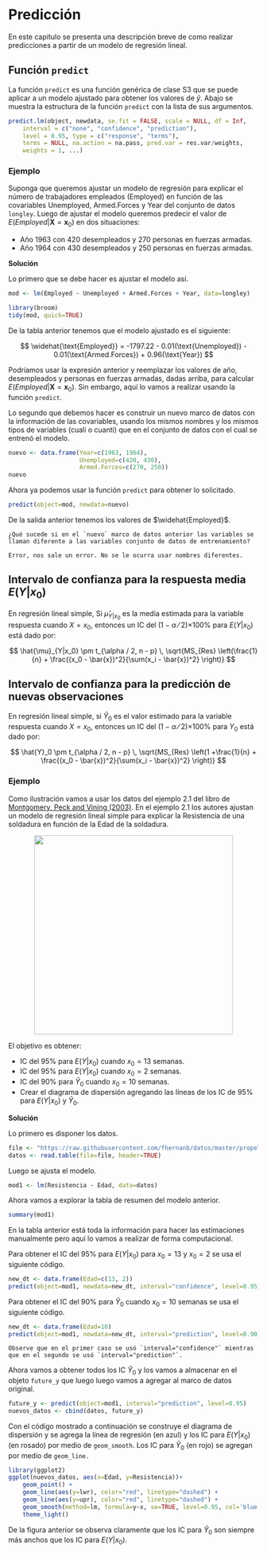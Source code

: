 # Predicción {#predict}
En este capítulo se presenta una descripción breve de como realizar predicciones a partir de un modelo de regresión lineal.

## Función `predict` {-}
La función `predict` es una función genérica de clase S3 que se puede aplicar a un modelo ajustado para obtener los valores de $\hat{y}$. Abajo se muestra la estructura de la función `predict` con la lista de sus argumentos.

```r
predict.lm(object, newdata, se.fit = FALSE, scale = NULL, df = Inf, 
    interval = c("none", "confidence", "prediction"), 
    level = 0.95, type = c("response", "terms"), 
    terms = NULL, na.action = na.pass, pred.var = res.var/weights, 
    weights = 1, ...) 
```

### Ejemplo {-}
Suponga que queremos ajustar un modelo de regresión para explicar el número de trabajadores empleados (Employed) en función de las covariables Unemployed, Armed.Forces y Year del conjunto de datos `longley`. Luego de ajustar el modelo queremos predecir el valor de $E(Employed|\boldsymbol{X}=\boldsymbol{x}_0)$ en dos situaciones:

- Año 1963 con 420 desempleados y 270 personas en fuerzas armadas.
- Año 1964 con 430 desempleados y 250 personas en fuerzas armadas.

__Solución__

Lo primero que se debe hacer es ajustar el modelo así.

```r
mod <- lm(Employed ~ Unemployed + Armed.Forces + Year, data=longley)

library(broom)
tidy(mod, quick=TRUE)
```

De la tabla anterior tenemos que el modelo ajustado es el siguiente:

$$
\widehat{\text{Employed}} = -1797.22 - 0.01(\text{Unemployed}) - 0.01(\text{Armed.Forces}) + 0.96(\text{Year})
$$

Podríamos usar la expresión anterior y reemplazar los valores de año, desempleados y personas en fuerzas armadas, dadas arriba, para calcular $E(Employed|\boldsymbol{X}=\boldsymbol{x}_0)$. Sin embargo, aquí lo vamos a realizar usando la función `predict`.

Lo segundo que debemos hacer es construir un nuevo marco de datos con la información de las covariables, usando los mismos nombres y los mismos tipos de variables (cuali o cuanti) que en el conjunto de datos con el cual se entrenó el modelo.

```r
nuevo <- data.frame(Year=c(1963, 1964),
                    Unemployed=c(420, 430),
                    Armed.Forces=c(270, 250))
nuevo
```

Ahora ya podemos usar la función `predict` para obtener lo solicitado.

```r
predict(object=mod, newdata=nuevo)
```

De la salida anterior tenemos los valores de $\widehat{Employed}$.

```block2
¿Qué sucede si en el `nuevo` marco de datos anterior las variables se llaman diferente a las variables conjunto de datos de entrenamiento?
  
Error, nos sale un error. No se le ocurra usar nombres diferentes.
```

## Intervalo de confianza para la respuesta media $E(Y|x_0)$ {-}
En regresión lineal simple, Si $\hat{\mu}_{Y|x_0}$ es la media estimada para la variable respuesta cuando $X=x_0$, entonces un IC del $(1−\alpha⁄2)$×100% para $E(Y|x_0)$ está dado por:

$$
\hat{\mu}_{Y|x_0} \pm t_{\alpha / 2, n - p} \, \sqrt{MS_{Res} \left(\frac{1}{n} + \frac{(x_0 - \bar{x})^2}{\sum(x_i - \bar{x})^2} \right)}
$$

## Intervalo de confianza para la predicción de nuevas observaciones {-}
En regresión lineal simple, si $\hat{Y}_0$ es el valor estimado para la variable respuesta cuando $X=x_0$, entonces un IC del $(1−\alpha⁄2)$×100% para $Y_0$ está dado por:

$$
\hat{Y}_0 \pm t_{\alpha / 2, n - p} \, \sqrt{MS_{Res} \left(1 +\frac{1}{n} + \frac{(x_0 - \bar{x})^2}{\sum(x_i - \bar{x})^2} \right)}
$$

### Ejemplo {-}
Como ilustración vamos a usar los datos del ejemplo 2.1 del libro de [Montgomery, Peck and Vining (2003)](https://www.amazon.com/Introduccion-analisis-regresion-lineal-Spanish/dp/9702403278). En el ejemplo 2.1 los autores ajustan un modelo de regresión lineal simple para explicar la Resistencia de una soldadura en función de la Edad de la soldadura.

<p align="center">
  <img src="images/ilustracion_soldadura.png" width="400">
</p>

El objetivo es obtener:

- IC del 95% para $E(Y|x_0)$ cuando $x_0=13$ semanas.
- IC del 95% para $E(Y|x_0)$ cuando $x_0=2$ semanas.
- IC del 90% para $\hat{Y}_0$ cuando $x_0=10$ semanas.
- Crear el diagrama de dispersión agregando las líneas de los IC de 95% para $E(Y|x_0)$ y $\hat{Y}_0$.

__Solución__

Lo primero es disponer los datos.

```r
file <- "https://raw.githubusercontent.com/fhernanb/datos/master/propelente"
datos <- read.table(file=file, header=TRUE)
```

Luego se ajusta el modelo.

```r
mod1 <- lm(Resistencia ~ Edad, data=datos)
```

Ahora vamos a explorar la tabla de resumen del modelo anterior.

```r
summary(mod1)
```

En la tabla anterior está toda la información para hacer las estimaciones manualmente pero aquí lo vamos a realizar de forma computacional.

Para obtener el IC del 95% para $E(Y|x_0)$ para $x_0=13$ y $x_0=2$ se usa el siguiente código.

```r
new_dt <- data.frame(Edad=c(13, 2))
predict(object=mod1, newdata=new_dt, interval="confidence", level=0.95)
```

Para obtener el IC del 90% para $\hat{Y}_0$ cuando $x_0=10$ semanas se usa el siguiente código.

```r
new_dt <- data.frame(Edad=10)
predict(object=mod1, newdata=new_dt, interval="prediction", level=0.90)
```

```block2
Observe que en el primer caso se usó `interval="confidence"` mientras que en el segundo se usó `interval="prediction"`.
```

Ahora vamos a obtener todos los IC $\hat{Y}_0$ y los vamos a almacenar en el objeto `future_y` que luego luego vamos a agregar al marco de datos original.

```r
future_y <- predict(object=mod1, interval="prediction", level=0.95)
nuevos_datos <- cbind(datos, future_y)
```

Con el código mostrado a continuación se construye el diagrama de dispersión y se agrega la línea de regresión (en azul) y los IC para $E(Y|x_0)$ (en rosado) por medio de `geom_smooth`. Los IC para $\hat{Y}_0$ (en rojo) se agregan por medio de `geom_line.`

```r
library(ggplot2)
ggplot(nuevos_datos, aes(x=Edad, y=Resistencia))+
    geom_point() +
    geom_line(aes(y=lwr), color="red", linetype="dashed") +
    geom_line(aes(y=upr), color="red", linetype="dashed") +
    geom_smooth(method=lm, formula=y~x, se=TRUE, level=0.95, col='blue', fill='pink2') +
    theme_light()
```

De la figura anterior se observa claramente que los IC para $\hat{Y}_0$ son siempre más anchos que los IC para $E(Y|x_0)$.
